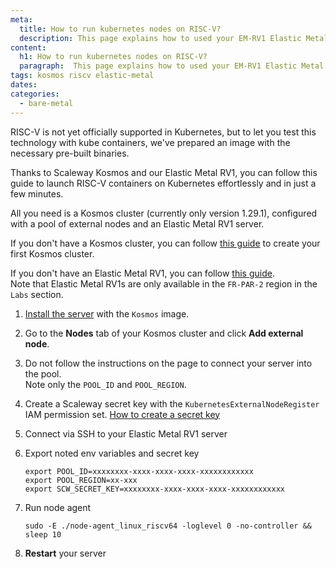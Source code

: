 ```yaml
---
meta:
  title: How to run kubernetes nodes on RISC-V?
  description: This page explains how to used your EM-RV1 Elastic Metal server as Kosmos Kubernetes node
content:
  h1: How to run kubernetes nodes on RISC-V?
  paragraph:  This page explains how to used your EM-RV1 Elastic Metal server as Kosmos Kubernetes node
tags: kosmos riscv elastic-metal
dates:
categories:
  - bare-metal
---
```


RISC-V is not yet officially supported in Kubernetes, but to let you test this technology with kube containers, we've prepared an image with the necessary pre-built binaries.

Thanks to Scaleway Kosmos and our Elastic Metal RV1, you can follow this guide to launch RISC-V containers on Kubernetes effortlessly and in just a few minutes.

All you need is a Kosmos cluster (currently only version 1.29.1), configured with a pool of external nodes and an Elastic Metal RV1 server.

If you don't have a Kosmos cluster, you can follow [this guide](https://www.scaleway.com/en/docs/containers/kubernetes/how-to/create-kosmos-cluster/) to create your first Kosmos cluster.

If you don't have an Elastic Metal RV1, you can follow [this guide](https://www.scaleway.com/en/docs/bare-metal/elastic-metal/how-to/create-server/).  
Note that Elastic Metal RV1s are only available in the `FR-PAR-2` region in the `Labs` section.


1. [Install the server](https://www.scaleway.com/en/docs/bare-metal/elastic-metal/how-to/install-server/) with the `Kosmos` image.
2. Go to the **Nodes** tab of your Kosmos cluster and click **Add external node**.
3. Do not follow the instructions on the page to connect your server into the pool.  
Note only the `POOL_ID` and `POOL_REGION`.

4. Create a Scaleway secret key with the `KubernetesExternalNodeRegister` IAM permission set. [How to create a secret key](https://www.scaleway.com/docs/console/my-project/how-to/generate-api-key/)
5. Connect via SSH to your Elastic Metal RV1 server
6. Export noted env variables and secret key

    ```
    export POOL_ID=xxxxxxxx-xxxx-xxxx-xxxx-xxxxxxxxxxxx
    export POOL_REGION=xx-xxx
    export SCW_SECRET_KEY=xxxxxxxx-xxxx-xxxx-xxxx-xxxxxxxxxxxx
    ```

8. Run node agent

    `sudo -E ./node-agent_linux_riscv64 -loglevel 0 -no-controller && sleep 10`

9. **Restart** your server
